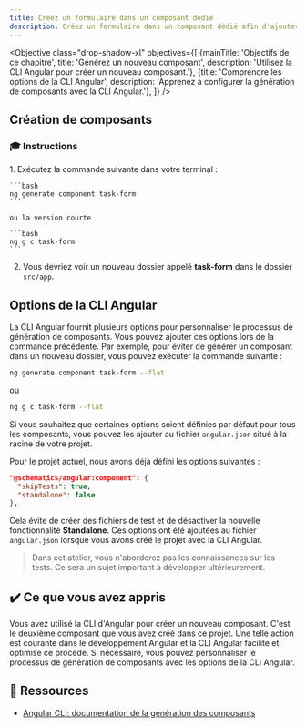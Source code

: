 ```yaml
---
title: Créez un formulaire dans un composant dédié
description: Créez un formulaire dans un composant dédié afin d'ajouter une nouvelle tâche à la liste
---
```



<Objective class="drop-shadow-xl" objectives={[
{mainTitle: 'Objectifs de ce chapitre', title: 'Générez un nouveau composant', description: 'Utilisez la CLI Angular pour créer un nouveau composant.'},
{title: 'Comprendre les options de la CLI Angular', description: 'Apprenez à configurer la génération de composants avec la CLI Angular.'},
]} />

## Création de composants

### 🎓 Instructions

<Steps>
1. Exécutez la commande suivante dans votre terminal :

    ```bash
    ng generate component task-form
    ```

    ou la version courte

    ```bash
    ng g c task-form
    ```

2. Vous devriez voir un nouveau dossier appelé **task-form** dans le dossier `src/app`.
</Steps>

## Options de la CLI Angular

La CLI Angular fournit plusieurs options pour personnaliser le processus de génération de composants.
Vous pouvez ajouter ces options lors de la commande précédente. Par exemple, pour éviter de générer un composant dans un nouveau dossier, vous pouvez exécuter la commande suivante :

```bash
ng generate component task-form --flat
```

ou

```bash
ng g c task-form --flat
```

Si vous souhaitez que certaines options soient définies par défaut pour tous les composants, vous pouvez les ajouter au fichier `angular.json` situé à la racine de votre projet.

Pour le projet actuel, nous avons déjà défini les options suivantes :

```json
"@schematics/angular:component": {
  "skipTests": true,
  "standalone": false
},
```

Cela évite de créer des fichiers de test et de désactiver la nouvelle fonctionnalité **Standalone**.
Ces options ont été ajoutées au fichier `angular.json` lorsque vous avons créé le projet avec la CLI Angular.

> Dans cet atelier, vous n'aborderez pas les connaissances sur les tests. Ce sera un sujet important à développer ultérieurement.

## ✔️ Ce que vous avez appris

Vous avez utilisé la CLI d'Angular pour créer un nouveau composant. C'est le deuxième composant que vous avez créé dans ce projet.
Une telle action est courante dans le développement Angular et la CLI Angular facilite et optimise ce procédé.
Si nécessaire, vous pouvez personnaliser le processus de génération de composants avec les options de la CLI Angular.

## 🔗 Ressources

- <a href="https://angular.dev/cli/generate/component" target="_blank">Angular CLI: documentation de la génération des composants</a>
